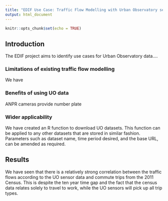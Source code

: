 ```yaml
---
title: "EDIF Use Case: Traffic Flow Modelling with Urban Observatory sensor data"
output: html_document
---
```


```r
knitr::opts_chunk$set(echo = TRUE)
```

## Introduction

The EDIF project aims to identify use cases for Urban Observatory data....

### Limitations of existing traffic flow modelling

We have 

### Benefits of using UO data

ANPR cameras provide number plate

### Wider applicability

We have created an R function to download UO datasets. 
This function can be applied to any other datasets that are stored in similar fashion.
Parameters such as dataset name, time period desired, and the base URL, can be amended as required.

## Results

We have seen that there is a relatively strong correlation between the traffic flows according to the UO sensor data and commute trips from the 2011 Census.
This is despite the ten year time gap and the fact that the census data relates solely to travel to work, while the UO sensors will pick up all trip types. 